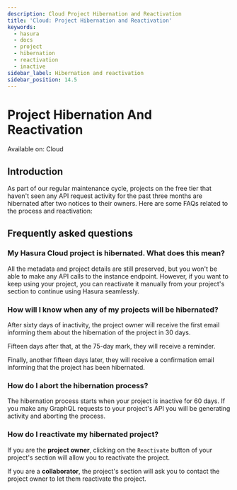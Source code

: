 ```yaml
---
description: Cloud Project Hibernation and Reactivation
title: 'Cloud: Project Hibernation and Reactivation'
keywords:
  - hasura
  - docs
  - project
  - hibernation
  - reactivation
  - inactive
sidebar_label: Hibernation and reactivation
sidebar_position: 14.5
---
```



# Project Hibernation And Reactivation

<div className='badge badge--primary heading-badge'>Available on: Cloud</div>

## Introduction

As part of our regular maintenance cycle, projects on the free tier that haven't seen any API request activity for the
past three months are hibernated after two notices to their owners. Here are some FAQs related to the process and
reactivation:

## Frequently asked questions

### My Hasura Cloud project is hibernated. What does this mean?

All the metadata and project details are still preserved, but you won't be able to make any API calls to the instance
endpoint. However, if you want to keep using your project, you can reactivate it manually from your project's section to
continue using Hasura seamlessly.

### How will I know when any of my projects will be hibernated?

After sixty days of inactivity, the project owner will receive the first email informing them about the hibernation of
the project in 30 days.

Fifteen days after that, at the 75-day mark, they will receive a reminder.

Finally, another fifteen days later, they will receive a confirmation email informing that the project has been
hibernated.

### How do I abort the hibernation process?

The hibernation process starts when your project is inactive for 60 days. If you make any GraphQL requests to your
project's API you will be generating activity and aborting the process.

### How do I reactivate my hibernated project?

If you are the **project owner**, clicking on the `Reactivate` button of your project's section will allow you to
reactivate the project.

<Thumbnail
  src='/img/projects/reactivation-owner.png'
  alt='Hibernated project as seen by the project owner'
  width='1199px'
/>

If you are a **collaborator**, the project's section will ask you to contact the project owner to let them reactivate
the project.

<Thumbnail
  src='/img/projects/reactivation-collaborator.png'
  alt='Hibernated project as seen by a collaborator'
  width='1199px'
/>
